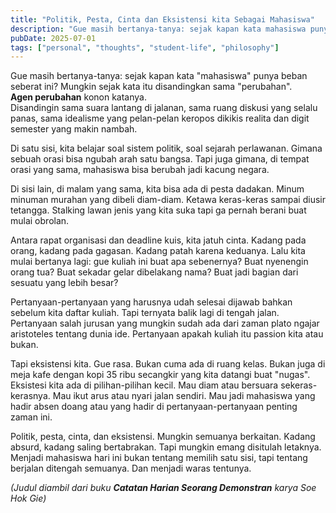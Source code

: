 ```yaml
---
title: "Politik, Pesta, Cinta dan Eksistensi kita Sebagai Mahasiswa"
description: "Gue masih bertanya-tanya: sejak kapan kata mahasiswa punya beban seberat ini? Mungkin sejak kata itu disandingkan sama perubahan"
pubDate: 2025-07-01
tags: ["personal", "thoughts", "student-life", "philosophy"]
---
```



Gue masih bertanya-tanya: sejak kapan kata "mahasiswa" punya beban seberat ini? Mungkin sejak kata itu disandingkan sama "perubahan". \
**Agen perubahan** konon katanya. \
Disandingin sama suara lantang di jalanan, sama ruang diskusi yang selalu panas, sama idealisme yang pelan-pelan keropos dikikis realita dan digit semester yang makin nambah.

Di satu sisi, kita belajar soal sistem politik, soal sejarah perlawanan. Gimana sebuah orasi bisa ngubah arah satu bangsa. Tapi juga gimana, di tempat orasi  yang sama, mahasiswa bisa berubah jadi kacung negara.

Di sisi lain, di malam yang sama, kita bisa ada di pesta dadakan. Minum minuman murahan yang dibeli diam-diam. Ketawa keras-keras sampai diusir tetangga. Stalking lawan jenis yang kita suka tapi ga pernah berani buat mulai obrolan.

Antara rapat organisasi dan deadline kuis, kita jatuh cinta. Kadang pada orang, kadang pada gagasan. Kadang patah karena keduanya. Lalu kita mulai bertanya lagi: gue kuliah ini buat apa sebenernya? Buat nyenengin orang tua? Buat sekadar gelar dibelakang nama? Buat jadi bagian dari sesuatu yang lebih besar?

Pertanyaan-pertanyaan yang harusnya udah selesai dijawab bahkan sebelum kita daftar kuliah. Tapi ternyata balik lagi di tengah jalan. Pertanyaan salah jurusan yang mungkin sudah ada dari zaman plato ngajar aristoteles tentang dunia ide. Pertanyaan apakah kuliah itu passion kita atau bukan.

Tapi eksistensi kita. Gue rasa. Bukan cuma ada di ruang kelas. Bukan juga di meja kafe dengan kopi 35 ribu secangkir yang kita datangi buat "nugas". Eksistesi kita ada di pilihan-pilihan kecil. Mau diam atau bersuara sekeras-kerasnya. Mau ikut arus atau nyari jalan sendiri. Mau jadi mahasiswa yang hadir absen doang atau yang hadir di pertanyaan-pertanyaan penting zaman ini.

Politik, pesta, cinta, dan eksistensi. Mungkin semuanya berkaitan. Kadang absurd, kadang saling bertabrakan. Tapi mungkin emang disitulah letaknya. Menjadi mahasiswa hari ini bukan tentang memilih satu sisi, tapi tentang berjalan ditengah semuanya. Dan menjadi waras tentunya.

*(Judul diambil dari buku **Catatan Harian Seorang Demonstran** karya Soe Hok Gie)*
